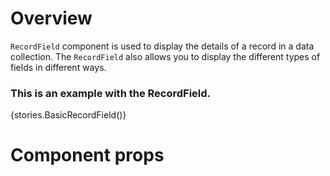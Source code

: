 
<Meta title="Modules/Record/Components/RecordField" component={RecordField} />

# Overview

`RecordField` component is used to display the details of a record in a data collection. The `RecordField` also allows you to display the different types of fields in different ways.

### This is an example with the RecordField.

<Preview>
    <Story name="RecordField">{stories.BasicRecordField()}</Story>
</Preview>

# Component props

<Props of={RecordField} />
